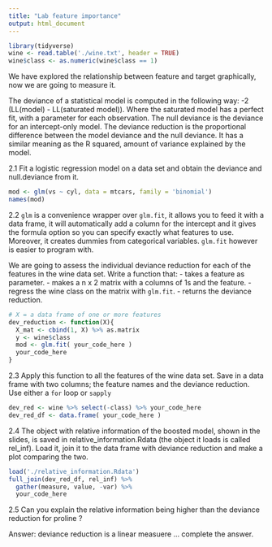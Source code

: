 ```yaml
---
title: "Lab feature importance"
output: html_document
---
```

```r
library(tidyverse)
wine <- read.table('./wine.txt', header = TRUE)
wine$class <- as.numeric(wine$class == 1)
```
We have explored the relationship between feature and target graphically, now we are going to measure it.

The deviance of a statistical model is computed in the following way: -2 (LL(model) - LL(saturated model)). Where the saturated model has a perfect fit, with a parameter for each observation. The null deviance is the deviance for an intercept-only model. The deviance reduction is the proportional difference between the model deviance and the null deviance. It has a similar meaning as the R squared, amount of variance explained by the model.

2.1 Fit a logistic regression model on a data set and obtain the deviance and null.deviance from it.

```r
mod <- glm(vs ~ cyl, data = mtcars, family = 'binomial')
names(mod)
```

2.2 `glm` is a convenience wrapper over `glm.fit`, it allows you to feed it with a data frame, it will automatically add a column for the intercept and it gives the formula option so you can specify exactly what features to use. Moreover, it creates dummies from categorical variables. `glm.fit` however is easier to program with. 

We are going to assess the individual deviance reduction for each of the features in the wine data set.
Write a function that:
  - takes a feature as parameter. 
  - makes a n x 2 matrix with a columns of 1s and the feature.
  - regress the wine class on the matrix with `glm.fit`.
  - returns the deviance reduction.

```r
# X = a data frame of one or more features
dev_reduction <- function(X){
  X_mat <- cbind(1, X) %>% as.matrix
  y <- wine$class
  mod <- glm.fit( your_code_here )
  your_code_here
}
```

2.3 Apply this function to all the features of the wine data set. Save in a data frame with two columns; the feature names and the deviance reduction. Use either a `for` loop or `sapply`

```r
dev_red <- wine %>% select(-class) %>% your_code_here
dev_red_df <- data.frame( your_code_here )
```

2.4 The object with relative information of the boosted model, shown in the slides, is saved in relative_information.Rdata (the object it loads is called rel_inf). Load it, join it to the data frame with deviance reduction and make a plot comparing the two.  

```r
load('./relative_information.Rdata')
full_join(dev_red_df, rel_inf) %>% 
  gather(measure, value, -var) %>% 
  your_code_here
```

2.5 Can you explain the relative information being higher than the deviance reduction for proline ?

Answer: deviance reduction is a linear measuere ... complete the answer.


